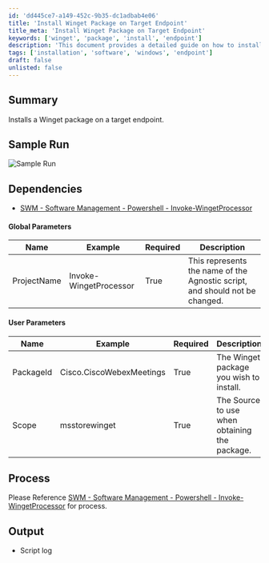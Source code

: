 ```yaml
---
id: 'dd445ce7-a149-452c-9b35-dc1adbab4e06'
title: 'Install Winget Package on Target Endpoint'
title_meta: 'Install Winget Package on Target Endpoint'
keywords: ['winget', 'package', 'install', 'endpoint']
description: 'This document provides a detailed guide on how to install a Winget package on a target endpoint, including sample runs, dependencies, and parameters required for the process.'
tags: ['installation', 'software', 'windows', 'endpoint']
draft: false
unlisted: false
---
```

## Summary

Installs a Winget package on a target endpoint.

## Sample Run

![Sample Run](../../../static/img/Winget---InstallUpdate/image_1.png)

## Dependencies

- [SWM - Software Management - Powershell - Invoke-WingetProcessor](https://proval.itglue.com/DOC-5078775-11310973)

#### Global Parameters

| Name         | Example                | Required | Description                                                                 |
|--------------|------------------------|----------|-----------------------------------------------------------------------------|
| ProjectName  | Invoke-WingetProcessor | True     | This represents the name of the Agnostic script, and should not be changed. |

#### User Parameters

| Name      | Example                          | Required | Description                                |
|-----------|----------------------------------|----------|--------------------------------------------|
| PackageId | Cisco.CiscoWebexMeetings        | True     | The Winget package you wish to install.   |
| Scope     | msstorewinget               | True     | The Source to use when obtaining the package. |

## Process

Please Reference [SWM - Software Management - Powershell - Invoke-WingetProcessor](https://proval.itglue.com/DOC-5078775-11310973) for process.

## Output

- Script log












